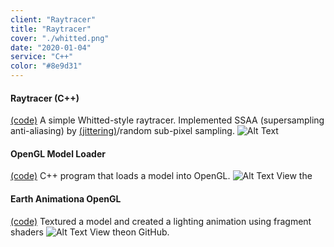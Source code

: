 ```yaml
---
client: "Raytracer"
title: "Raytracer"
cover: "./whitted.png"
date: "2020-01-04"
service: "C++"
color: "#8e9d31"
---
```


#### Raytracer (C++)
 [(code)](http://github.com/sambeebe/whitted-style-raytracer "code")
A simple Whitted-style raytracer. Implemented SSAA (supersampling anti-aliasing) by [(jittering)](https://en.wikipedia.org/wiki/Supersampling#Jittered "Jittered")/random sub-pixel sampling.
![Alt Text](whitted-small.png "raytracer")




#### OpenGL Model Loader
[(code)](http://github.com/sambeebe/ModelLoader-OpenGL "Example")
C++ program that loads a model into OpenGL.
![Alt Text](buddha.png "Image Title")
View the




#### Earth Animationa OpenGL
[(code)](http://github.com/sambeebe/Earth-OpenGL "Example")
Textured a model and created a lighting animation using fragment shaders
![Alt Text](earth.png "Image Title")
View theon GitHub.
